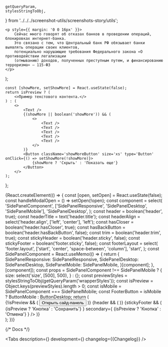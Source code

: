 

    getQueryParam,
    stylesStringToObj,
} from '../../../screenshot-utils/screenshots-story/utils';

<Meta title='Components/SidePanel' id='SidePanel' />

    <p style={{ margin: '0 0 16px' }}>
        Сейчас много говорят об отказах банков в проведении операций, блокировках интернет-банка.
        Это связано с тем, что Центральный банк РФ обязывает банки выявлять операции своих клиентов,
        потенциально нарушающие требования Федерального закона «О противодействии легализации
        (отмыванию) доходов, полученных преступным путем, и финансированию терроризма» — 115-ФЗ
    </p>
);

    const [showMore, setShowMore] = React.useState(false);
    return isPreview ? (
        <>Пример текстового контента.</>
    ) : (
        <>
            <Text />
            {(showMore || boolean('showMore')) && (
                <>
                    <Text />
                    <Text />
                    <Text />
                    <Text />
                    <Text />
                </>
            )}
            <Button className='showMoreButton' size='xs' type='Button' onClick={() => setShowMore(!showMore)}>
                {showMore ? 'Скрыть' : 'Показать еще'}
            </Button>
        </>
    );
};


<Story name='SidePanel'>
    {React.createElement(() => {
        const [open, setOpen] = React.useState(false);
        const handleModalOpen = () => setOpen(!open);
        const component = select(
            'SidePanelComponent',
            ['SidePanelResponsive', 'SidePanelDesktop', 'SidePanelMobile'],
            'SidePanelDesktop',
        );
        const header = boolean('header', true);
        const headerTitle = text('header.title');
        const headerAlign = select('header.align', ['left', 'center'], 'left');
        const hasCloser = boolean('header.hasCloser', true);
        const hasBackButton = boolean('header.hasBackButton', false);
        const trim = boolean('header.trim', true);
        const stickyHeader = boolean('header.sticky', false);
        const stickyFooter = boolean('footer.sticky', false);
        const footerLayout = select(
            'footer.layout',
            ['start', 'center', 'space-between', 'column'],
            'start',
        );
        const SidePanelComponent = React.useMemo(() => {
            return {
                SidePanelResponsive: SidePanelResponsive,
                SidePanelDesktop: SidePanelDesktop,
                SidePanelMobile: SidePanelMobile,
            }[component];
        }, [component]);
        const props =
            SidePanelComponent !== SidePanelMobile
                ? {
                      size: select('size', [500], 500),
                  }
                : {};
        const previewStyles = stylesStringToObj(getQueryParam('wrapperStyles'));
        const isPreview = Object.keys(previewStyles).length > 0;
        const isMobile = SidePanelComponent === SidePanelMobile;
        const FooterButton = isMobile ? ButtonMobile : ButtonDesktop;
        return (
            <div style={{ display: 'inline-block', background: 'transparent', ...previewStyles }}>
                {!isPreview && (
                    <Button type='button' size='xs' onClick={handleModalOpen}>
                        Открыть сайд-панель
                    </Button>
                )}
                <SidePanelComponent
                    open={open || boolean('open')}
                    onClose={handleModalOpen}
                    {...props}
                >
                    {header && (
                        <SidePanelComponent.Header
                            sticky={stickyHeader}
                            hasCloser={hasCloser}
                            hasBackButton={hasBackButton}
                            title={headerTitle}
                            trim={trim}
                            align={headerAlign}
                        />
                    )}
                    <SidePanelComponent.Content>
                        <Content isPreview={isPreview} />
                    </SidePanelComponent.Content>
                    {stickyFooter && (
                        <SidePanelComponent.Footer sticky={stickyFooter}>
                            <SidePanelComponent.Controls
                                layout={footerLayout}
                                primary={
                                    <FooterButton size={isMobile ? 'm' : 's'} view='primary'>
                                        {isPreview ? 'Кнопка' : 'Сохранить'}
                                    </FooterButton>
                                }
                                secondary={
                                    <FooterButton size={isMobile ? 'm' : 's'} view='secondary'>
                                        {isPreview ? 'Кнопка' : 'Отмена'}
                                    </FooterButton>
                                }
                            />
                        </SidePanelComponent.Footer>
                    )}
                </SidePanelComponent>
            </div>
        );
    })}
</Story>

{/* Docs */}

<ComponentHeader name='SidePanel' />

<Tabs
    description={<Description />}
    development={<Development />}
    changelog={<Markdown>{Changelog}</Markdown>}
/>
